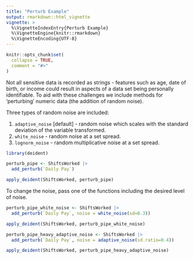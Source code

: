 ```yaml
---
title: "Perturb Example"
output: rmarkdown::html_vignette
vignette: >
  %\VignetteIndexEntry{Perturb Example}
  %\VignetteEngine{knitr::rmarkdown}
  %\VignetteEncoding{UTF-8}
---
```


```r
knitr::opts_chunk$set(
  collapse = TRUE,
  comment = "#>"
)
```


Not all sensitive data is recorded as strings - features such as age, date of birth, or income could result in aspects of a data set being personally identifiable.  To aid with these challenges we include methods for 'perturbing' numeric data (the addition of random noise). 

Three types of random noise are included:

1. `adaptive_noise` [default] - random noise which scales with the standard deviation of the variable transformed.
2. `white_noise` - random noise at a set spread.
3. `lognorm_noise` - random multiplicative noise at a set spread.

```r
library(deident)

perturb_pipe <- ShiftsWorked |>
  add_perturb(`Daily Pay`)

apply_deident(ShiftsWorked, perturb_pipe)
```

To change the noise, pass one of the functions including the desired level of noise.

```r
perturb_pipe_white_noise <- ShiftsWorked |>
  add_perturb(`Daily Pay`, noise = white_noise(sd=0.3))

apply_deident(ShiftsWorked, perturb_pipe_white_noise)
```

```r
perturb_pipe_heavy_adaptive_noise <- ShiftsWorked |>
  add_perturb(`Daily Pay`, noise = adaptive_noise(sd.ratio=0.4))

apply_deident(ShiftsWorked, perturb_pipe_heavy_adaptive_noise)
```